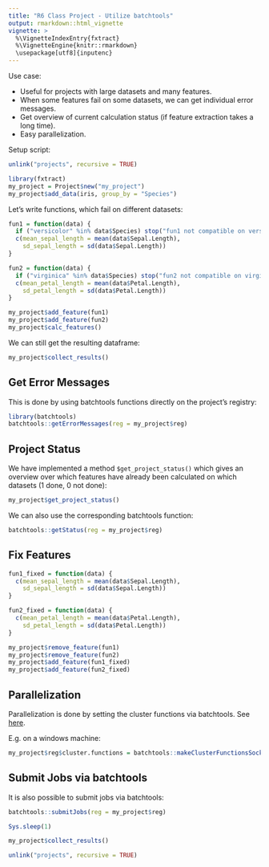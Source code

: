 ```yaml
---
title: "R6 Class Project - Utilize batchtools"
output: rmarkdown::html_vignette
vignette: >
  %\VignetteIndexEntry{fxtract}
  %\VignetteEngine{knitr::rmarkdown}
  \usepackage[utf8]{inputenc}
---
```


Use case:

- Useful for projects with large datasets and many features.
- When some features fail on some datasets, we can get individual error messages.
- Get overview of current calculation status (if feature extraction takes a long time).
- Easy parallelization.

Setup script:

```r
unlink("projects", recursive = TRUE)
```
```r
library(fxtract)
my_project = Project$new("my_project")
my_project$add_data(iris, group_by = "Species")
```

Let's write functions, which fail on different datasets:

```r
fun1 = function(data) {
  if ("versicolor" %in% data$Species) stop("fun1 not compatible on versicolor")
  c(mean_sepal_length = mean(data$Sepal.Length),
    sd_sepal_length = sd(data$Sepal.Length))
}

fun2 = function(data) {
  if ("virginica" %in% data$Species) stop("fun2 not compatible on virginica")
  c(mean_petal_length = mean(data$Petal.Length),
    sd_petal_length = sd(data$Petal.Length))
}

my_project$add_feature(fun1)
my_project$add_feature(fun2)
my_project$calc_features()
```

We can still get the resulting dataframe:
```r
my_project$collect_results()
```

## Get Error Messages
This is done by using batchtools functions directly on the project's registry:

```r
library(batchtools)
batchtools::getErrorMessages(reg = my_project$reg)
```

## Project Status
We have implemented a method `$get_project_status()` which gives an overview over which features have already been calculated on which datasets (1 done, 0 not done):

```r
my_project$get_project_status()
```
We can also use the corresponding batchtools function:

```r
batchtools::getStatus(reg = my_project$reg)
```

## Fix Features
```r
fun1_fixed = function(data) {
  c(mean_sepal_length = mean(data$Sepal.Length),
    sd_sepal_length = sd(data$Sepal.Length))
}

fun2_fixed = function(data) {
  c(mean_petal_length = mean(data$Petal.Length),
    sd_petal_length = sd(data$Petal.Length))
}

my_project$remove_feature(fun1)
my_project$remove_feature(fun2)
my_project$add_feature(fun1_fixed)
my_project$add_feature(fun2_fixed)
```


## Parallelization
Parallelization is done by setting the cluster functions via batchtools. See [here](https://mllg.github.io/batchtools/articles/batchtools.html).

E.g. on a windows machine:
```r
my_project$reg$cluster.functions = batchtools::makeClusterFunctionsSocket(2)
```

## Submit Jobs via batchtools
It is also possible to submit jobs via batchtools:
```r
batchtools::submitJobs(reg = my_project$reg)
```

```r
Sys.sleep(1)
```

```r
my_project$collect_results()
```

```r
unlink("projects", recursive = TRUE)
```
